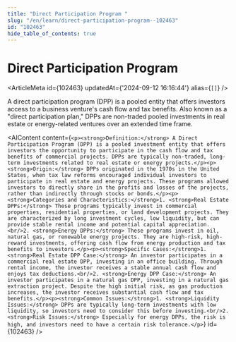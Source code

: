 ```yaml
---
title: "Direct Participation Program "
slug: "/en/learn/direct-participation-program--102463"
id: "102463"
hide_table_of_contents: true
---
```



# Direct Participation Program 

<ArticleMeta id={102463} updatedAt={'2024-09-12 16:16:44'} alias={`[]`} />
<div className='border-solid border-b border-t-0 my-4 border-[var(--ifm-color-gray-300)]' />

A direct participation program (DPP) is a pooled entity that offers investors access to a business venture's cash flow and tax benefits. Also known as a "direct participation plan," DPPs are non-traded pooled investments in real estate or energy-related ventures over an extended time frame.

<AIContent content={`<p><strong>Definition:</strong> A Direct Participation Program (DPP) is a pooled investment entity that offers investors the opportunity to participate in the cash flow and tax benefits of commercial projects. DPPs are typically non-traded, long-term investments related to real estate or energy projects.</p><p><strong>Origin:</strong> DPPs originated in the 1970s in the United States, when tax law reforms encouraged individual investors to participate in real estate and energy projects. These programs allowed investors to directly share in the profits and losses of the projects, rather than indirectly through stocks or bonds.</p><p><strong>Categories and Characteristics:</strong>1. <strong>Real Estate DPPs:</strong> These programs typically invest in commercial properties, residential properties, or land development projects. They are characterized by long investment cycles, low liquidity, but can provide stable rental income and potential capital appreciation.<br/>2. <strong>Energy DPPs:</strong> These programs invest in oil, natural gas, or renewable energy projects. They are high-risk, high-reward investments, offering cash flow from energy production and tax benefits to investors.</p><p><strong>Specific Cases:</strong>1. <strong>Real Estate DPP Case:</strong> An investor participates in a commercial real estate DPP, investing in an office building. Through rental income, the investor receives a stable annual cash flow and enjoys tax deductions.<br/>2. <strong>Energy DPP Case:</strong> An investor participates in a natural gas DPP, investing in a natural gas extraction project. Despite the high initial risk, as gas production increases, the investor receives substantial cash flow and tax benefits.</p><p><strong>Common Issues:</strong>1. <strong>Liquidity Issues:</strong> DPPs are typically long-term investments with low liquidity, so investors need to consider this before investing.<br/>2. <strong>Risk Issues:</strong> Especially for energy DPPs, the risk is high, and investors need to have a certain risk tolerance.</p>`} id={102463} />
